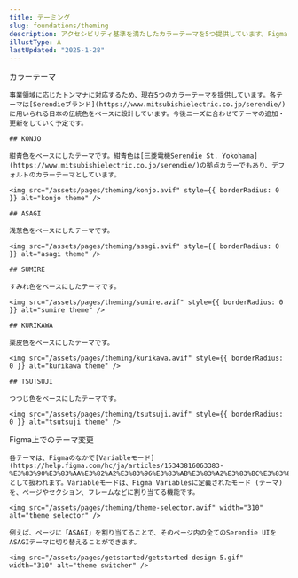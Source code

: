 ```yaml
---
title: テーミング
slug: foundations/theming
description: アクセシビリティ基準を満たしたカラーテーマを5つ提供しています。FigmaとReactコンポーネントそれぞれテーマ切り替えに対応しています。
illustType: A
lastUpdated: "2025-1-28"
---
```



  <PageSection>
    <PageHeadLine number={1}>カラーテーマ</PageHeadLine>

    事業領域に応じたトンマナに対応するため、現在5つのカラーテーマを提供しています。各テーマは[Serendieブランド](https://www.mitsubishielectric.co.jp/serendie/)に用いられる日本の伝統色をベースに設計しています。今後ニーズに合わせてテーマの追加・更新をしていく予定です。

    ## KONJO

    紺青色をベースにしたテーマです。紺青色は[三菱電機Serendie St. Yokohama](https://www.mitsubishielectric.co.jp/serendie/)の拠点カラーでもあり、デフォルトのカラーテーマとしています。

    <img src="/assets/pages/theming/konjo.avif" style={{ borderRadius: 0 }} alt="konjo theme" />

    ## ASAGI

    浅葱色をベースにしたテーマです。

    <img src="/assets/pages/theming/asagi.avif" style={{ borderRadius: 0 }} alt="asagi theme" />

    ## SUMIRE

    すみれ色をベースにしたテーマです。

    <img src="/assets/pages/theming/sumire.avif" style={{ borderRadius: 0 }} alt="sumire theme" />

    ## KURIKAWA

    栗皮色をベースにしたテーマです。

    <img src="/assets/pages/theming/kurikawa.avif" style={{ borderRadius: 0 }} alt="kurikawa theme" />

    ## TSUTSUJI

    つつじ色をベースにしたテーマです。

    <img src="/assets/pages/theming/tsutsuji.avif" style={{ borderRadius: 0 }} alt="tsutsuji theme" />

  </PageSection>

  <PageSection>
    <PageHeadLine number={3}>Figma上でのテーマ変更</PageHeadLine>

    各テーマは、Figmaのなかで[Variableモード](https://help.figma.com/hc/ja/articles/15343816063383-%E3%83%90%E3%83%AA%E3%82%A2%E3%83%96%E3%83%AB%E3%83%A2%E3%83%BC%E3%83%89)として扱われます。Variableモードは、Figma Variablesに定義されたモード (テーマ) を、ページやセクション、フレームなどに割り当てる機能です。

    <img src="/assets/pages/theming/theme-selector.avif" width="310" alt="theme selector" />

    例えば、ページに「ASAGI」を割り当てることで、そのページ内の全てのSerendie UIをASAGIテーマに切り替えることができます。

    <img src="/assets/pages/getstarted/getstarted-design-5.gif" width="310" alt="theme switcher" />

  </PageSection>
